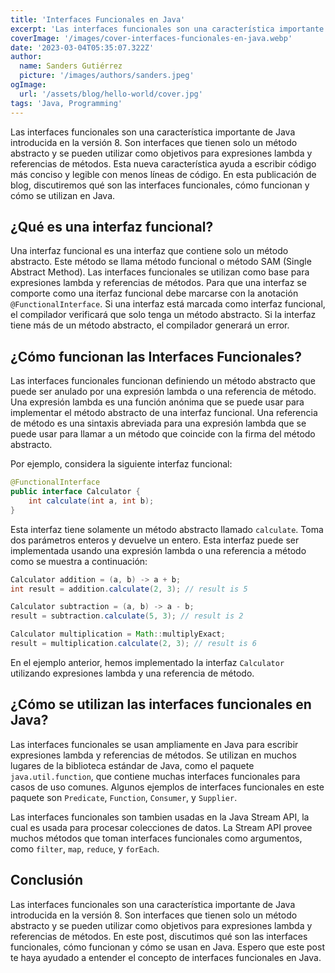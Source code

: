 ```yaml
---
title: 'Interfaces Funcionales en Java'
excerpt: 'Las interfaces funcionales son una característica importante de Java introducida en la versión 8. Son interfaces que tienen solo un método abstracto y se pueden utilizar como objetivos para expresiones lambda y referencias de métodos. Esta nueva característica ayuda a escribir código más conciso y legible con menos líneas de código. En esta publicación de blog, discutiremos qué son las interfaces funcionales, cómo funcionan y cómo se utilizan en Java.'
coverImage: '/images/cover-interfaces-funcionales-en-java.webp'
date: '2023-03-04T05:35:07.322Z'
author:
  name: Sanders Gutiérrez
  picture: '/images/authors/sanders.jpeg'
ogImage:
  url: '/assets/blog/hello-world/cover.jpg'
tags: 'Java, Programming'
---
```


Las interfaces funcionales son una característica importante de Java introducida en la versión 8. Son interfaces que tienen solo un método abstracto y se pueden utilizar como objetivos para expresiones lambda y referencias de métodos. Esta nueva característica ayuda a escribir código más conciso y legible con menos líneas de código. En esta publicación de blog, discutiremos qué son las interfaces funcionales, cómo funcionan y cómo se utilizan en Java.

## ¿Qué es una interfaz funcional?

Una interfaz funcional es una interfaz que contiene solo un método abstracto. Este método se llama método funcional o método SAM (Single Abstract Method). Las interfaces funcionales se utilizan como base para expresiones lambda y referencias de métodos. Para que una interfaz se comporte como una iterfaz funcional debe marcarse con la anotación `@FunctionalInterface`. Si una interfaz está marcada como interfaz funcional, el compilador verificará que solo tenga un método abstracto. Si la interfaz tiene más de un método abstracto, el compilador generará un error.

## ¿Cómo funcionan las Interfaces Funcionales?

Las interfaces funcionales funcionan definiendo un método abstracto que puede ser anulado por una expresión lambda o una referencia de método. Una expresión lambda es una función anónima que se puede usar para implementar el método abstracto de una interfaz funcional. Una referencia de método es una sintaxis abreviada para una expresión lambda que se puede usar para llamar a un método que coincide con la firma del método abstracto.

Por ejemplo, considera la siguiente interfaz funcional:

```java
@FunctionalInterface
public interface Calculator {
    int calculate(int a, int b);
}
```

Esta interfaz tiene solamente un método abstracto llamado `calculate`. Toma dos parámetros enteros y devuelve un entero. Esta interfaz puede ser implementada usando una expresión lambda o una referencia a método como se muestra a continuación:

```java
Calculator addition = (a, b) -> a + b;
int result = addition.calculate(2, 3); // result is 5

Calculator subtraction = (a, b) -> a - b;
result = subtraction.calculate(5, 3); // result is 2

Calculator multiplication = Math::multiplyExact;
result = multiplication.calculate(2, 3); // result is 6
```

En el ejemplo anterior, hemos implementado la interfaz `Calculator` utilizando expresiones lambda y una referencia de método.

## ¿Cómo se utilizan las interfaces funcionales en Java?

Las interfaces funcionales se usan ampliamente en Java para escribir expresiones lambda y referencias de métodos. Se utilizan en muchos lugares de la biblioteca estándar de Java, como el paquete `java.util.function`, que contiene muchas interfaces funcionales para casos de uso comunes. Algunos ejemplos de interfaces funcionales en este paquete son `Predicate`, `Function`, `Consumer`, y `Supplier`.

Las interfaces funcionales son tambien usadas en la Java Stream API, la cual es usada para procesar colecciones de datos. La Stream API provee muchos métodos que toman interfaces funcionales como argumentos, como `filter`, `map`, `reduce`, y `forEach`.

## Conclusión

Las interfaces funcionales son una característica importante de Java introducida en la versión 8. Son interfaces que tienen solo un método abstracto y se pueden utilizar como objetivos para expresiones lambda y referencias de métodos. En este post, discutimos qué son las interfaces funcionales, cómo funcionan y cómo se usan en Java. Espero que este post te haya ayudado a entender el concepto de interfaces funcionales en Java.
